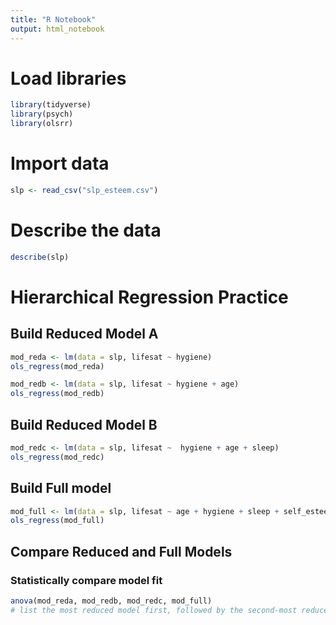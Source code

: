 ```yaml
---
title: "R Notebook"
output: html_notebook
---
```




# Load libraries
```r
library(tidyverse)
library(psych)
library(olsrr)
```



# Import data
```r
slp <- read_csv("slp_esteem.csv")
```



# Describe the data
```r
describe(slp)
```


# Hierarchical Regression Practice

## Build Reduced Model A
```r
mod_reda <- lm(data = slp, lifesat ~ hygiene)
ols_regress(mod_reda)
```

```r
mod_redb <- lm(data = slp, lifesat ~ hygiene + age)
ols_regress(mod_redb)
```


## Build Reduced Model B
```r
mod_redc <- lm(data = slp, lifesat ~  hygiene + age + sleep)
ols_regress(mod_redc)
```

## Build Full model
```r
mod_full <- lm(data = slp, lifesat ~ age + hygiene + sleep + self_esteem)
ols_regress(mod_full)
```

## Compare Reduced and Full Models

### Statistically compare model fit
```r
anova(mod_reda, mod_redb, mod_redc, mod_full)
# list the most reduced model first, followed by the second-most reduced model, followed by the full model
```


